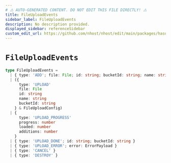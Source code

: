 ```yaml
---
# ⚠️ AUTO-GENERATED CONTENT. DO NOT EDIT THIS FILE DIRECTLY! ⚠️
title: FileUploadEvents
sidebar_label: FileUploadEvents
description: No description provided.
displayed_sidebar: referenceSidebar
custom_edit_url: https://github.com/nhost/nhost/edit/main/packages/hasura-storage-js/src/packages/hasura-storage-js/src/machines/file-upload.ts#L16
---
```


# `FileUploadEvents`

```ts
type FileUploadEvents =
  | { type: 'ADD'; file: File; id: string; bucketId: string; name: string }
  | ({
      type: 'UPLOAD'
      file: File
      id: string
      name: string
      bucketId: string
    } & FileUploadConfig)
  | {
      type: 'UPLOAD_PROGRESS'
      progress: number
      loaded: number
      additions: number
    }
  | { type: 'UPLOAD_DONE'; id: string; bucketId: string }
  | { type: 'UPLOAD_ERROR'; error: ErrorPayload }
  | { type: 'CANCEL' }
  | { type: 'DESTROY' }
```
